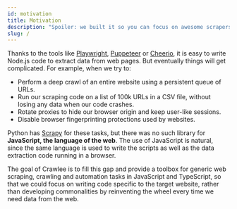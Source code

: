 ```yaml
---
id: motivation
title: Motivation
description: "Spoiler: we built it so you can focus on awesome scrapers"
slug: /
---
```


Thanks to the tools like [Playwright](https://github.com/microsoft/playwright), [Puppeteer](https://github.com/puppeteer/puppeteer) or [Cheerio](https://www.npmjs.com/package/cheerio), it is easy to write Node.js code to extract data from web pages. But eventually things will get complicated. For example, when we try to:

-   Perform a deep crawl of an entire website using a persistent queue of URLs.
-   Run our scraping code on a list of 100k URLs in a CSV file, without losing any data when our code crashes.
-   Rotate proxies to hide our browser origin and keep user-like sessions.
-   Disable browser fingerprinting protections used by websites.

Python has [Scrapy](https://scrapy.org/) for these tasks, but there was no such library for **JavaScript, the language of
the web**. The use of JavaScript is natural, since the same language is used to write the scripts as well as the data extraction code running in a browser.

The goal of Crawlee is to fill this gap and provide a toolbox for generic web scraping, crawling and automation tasks in JavaScript and TypeScript, so that we could focus on writing code specific to the target website, rather than developing
commonalities by reinventing the wheel every time we need data from the web.
